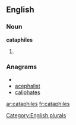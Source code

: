 ==English==

===Noun===
'''cataphiles'''

# {{plural of|[[cataphile]]}}

===Anagrams===
* {{alphagram|aacehilpst}}
* [[acephalist#English|acephalist]]
* [[caliphates#English|caliphates]]


[[Category:English plurals]]

[[ar:cataphiles]]
[[fr:cataphiles]]